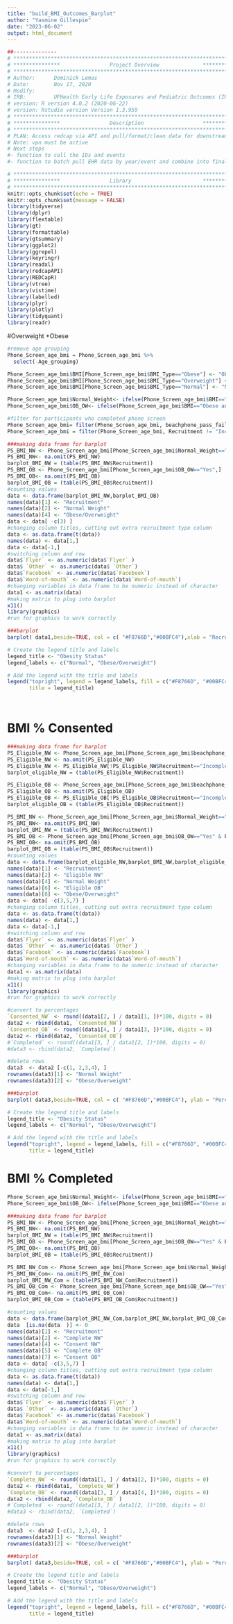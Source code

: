 ---
title: "build_BMI_Outcomes_Barplot"
author: "Yasmine Gillespie"
date: "2023-06-02"
output: html_document
---
```{r, include=FALSE}
##-------------- 
# **************************************************************************** #
# ***************                Project Overview              *************** #
# **************************************************************************** #
# Author:      Dominick Lemas
# Date:        Nov 17, 2020 
# Modify:      
# IRB:         UFHealth Early Life Exposures and Pediatric Outcomes (IRB201601899) 
# version: R version 4.0.2 (2020-06-22)
# version: Rstudio version Version 1.3.959 
# **************************************************************************** #
# ***************                Description                   *************** #
# **************************************************************************** #
# PLAN: Access redcap via API and pull/format/clean data for downstream analysis.
# Note: vpn must be active
# Next steps
#- function to call the IDs and events
#- function to batch pull EHR data by year/event and combine into final dataset. 
```

```{r, message=FALSE,warning=FALSE, echo = FALSE}
# **************************************************************************** #
# ***************                Library                       *************** #
# **************************************************************************** #
knitr::opts_chunk$set(echo = TRUE)
knitr::opts_chunk$set(message = FALSE)
library(tidyverse)
library(dplyr)
library(flextable)
library(gt)
library(formattable)
library(gtsummary)
library(ggplot2)
library(ggrepel)
library(keyringr)
library(readxl)
library(redcapAPI)
library(REDCapR)
library(vtree)
library(vistime)
library(labelled)
library(plyr)
library(plotly)
library(tidyquant)
library(readr)
```

#Overweight +Obese

```{r, message=FALSE,warning=FALSE, echo = FALSE}
#remove age grouping
Phone_Screen_age_bmi = Phone_Screen_age_bmi %>%
  select(-Age_grouping)

Phone_Screen_age_bmi$BMI[Phone_Screen_age_bmi$BMI_Type=="Obese"] <- "Obese and Overweight"
Phone_Screen_age_bmi$BMI[Phone_Screen_age_bmi$BMI_Type=="Overweight"] <- "Obese and Overweight"
Phone_Screen_age_bmi$BMI[Phone_Screen_age_bmi$BMI_Type=="Normal"] <- "Normal"

Phone_Screen_age_bmi$Normal_Weight<- ifelse(Phone_Screen_age_bmi$BMI=="Normal", "Yes", "No")
Phone_Screen_age_bmi$OB_OW<- ifelse(Phone_Screen_age_bmi$BMI=="Obese and Overweight", "Yes", "No")


```

```{r, message=FALSE,warning=FALSE, echo = FALSE}
#filter for participants who completed phone screen
Phone_Screen_age_bmi= filter(Phone_Screen_age_bmi, beachphone_pass_fail == "Pass")
Phone_Screen_age_bmi = filter(Phone_Screen_age_bmi, Recruitment != "Incomplete")
```

```{r, message=FALSE,warning=FALSE, echo = FALSE}
###making data frame for barplot
PS_BMI_NW <- Phone_Screen_age_bmi[Phone_Screen_age_bmi$Normal_Weight=="Yes",]
PS_BMI_NW<- na.omit(PS_BMI_NW)
barplot_BMI_NW = (table(PS_BMI_NW$Recruitment))
PS_BMI_OB <- Phone_Screen_age_bmi[Phone_Screen_age_bmi$OB_OW=="Yes",]
PS_BMI_OB<- na.omit(PS_BMI_OB)
barplot_BMI_OB = (table(PS_BMI_OB$Recruitment))
#counting values
data <- data.frame(barplot_BMI_NW,barplot_BMI_OB)
names(data)[1] <- "Recruitment"
names(data)[2] <- "Normal Weight"
names(data)[4] <- "Obese/Overweight"
data <- data[ -c(3) ]
#changing column titles, cutting out extra recruitment type column
data <- as.data.frame(t(data))
names(data) <- data[1,]
data <- data[-1,]
#switching column and row
data$`Flyer` <- as.numeric(data$`Flyer` )
data$ `Other` <- as.numeric(data$ `Other`)
data$`Facebook` <- as.numeric(data$`Facebook`)
data$`Word-of-mouth` <- as.numeric(data$`Word-of-mouth`)
#changing variables in data frame to be numeric instead of character
data1 <- as.matrix(data)
#making matrix to plug into barplot
x11()
library(graphics)
#run for graphics to work correctly
```

```{r, message=FALSE,warning=FALSE, echo = FALSE}
###barplot
barplot( data1,beside=TRUE, col = c( "#F8766D","#00BFC4"),xlab = "Recruitment Method" , ylab = "Counts", ylim = c(0,60), legend.text = TRUE)

# Create the legend title and labels
legend_title <- "Obesity Status"
legend_labels <- c("Normal", "Obese/Overweight")

# Add the legend with the title and labels
legend("topright", legend = legend_labels, fill = c("#F8766D", "#00BFC4"),
       title = legend_title)




```

# BMI % Consented 
```{r, message=FALSE,warning=FALSE, echo = FALSE}
###making data frame for barplot
PS_Eligible_NW <- Phone_Screen_age_bmi[Phone_Screen_age_bmi$beachphone_pass_fail=="Pass" & Phone_Screen_age_bmi$Normal_Weight=="Yes",]
PS_Eligible_NW <- na.omit(PS_Eligible_NW)
PS_Eligible_NW <- PS_Eligible_NW[!PS_Eligible_NW$Recruitment=="Incomplete",]
barplot_eligible_NW = (table(PS_Eligible_NW$Recruitment))

PS_Eligible_OB <- Phone_Screen_age_bmi[Phone_Screen_age_bmi$beachphone_pass_fail=="Pass" & Phone_Screen_age_bmi$OB_OW=="Yes",]
PS_Eligible_OB <- na.omit(PS_Eligible_OB)
PS_Eligible_OB <- PS_Eligible_OB[!PS_Eligible_OB$Recruitment=="Incomplete",]
barplot_eligible_OB = (table(PS_Eligible_OB$Recruitment))

PS_BMI_NW <- Phone_Screen_age_bmi[Phone_Screen_age_bmi$Normal_Weight=="Yes" & Phone_Screen_age_bmi$Consent=="Yes",]
PS_BMI_NW<- na.omit(PS_BMI_NW)
barplot_BMI_NW = (table(PS_BMI_NW$Recruitment))
PS_BMI_OB <- Phone_Screen_age_bmi[Phone_Screen_age_bmi$OB_OW=="Yes" & Phone_Screen_age_bmi$Consent=="Yes",]
PS_BMI_OB<- na.omit(PS_BMI_OB)
barplot_BMI_OB = (table(PS_BMI_OB$Recruitment))
#counting values
data <- data.frame(barplot_eligible_NW,barplot_BMI_NW,barplot_eligible_OB,barplot_BMI_OB)
names(data)[1] <- "Recruitment"
names(data)[2] <- "Eligible NW"
names(data)[4] <- "Normal Weight"
names(data)[6] <- "Eligible OB"
names(data)[8] <- "Obese/Overweight"
data <- data[ -c(3,5,7) ]
#changing column titles, cutting out extra recruitment type column
data <- as.data.frame(t(data))
names(data) <- data[1,]
data <- data[-1,]
#switching column and row
data$`Flyer` <- as.numeric(data$`Flyer` )
data$ `Other` <- as.numeric(data$ `Other`)
data$`Facebook` <- as.numeric(data$`Facebook`)
data$`Word-of-mouth` <- as.numeric(data$`Word-of-mouth`)
#changing variables in data frame to be numeric instead of character
data1 <- as.matrix(data)
#making matrix to plug into barplot
x11()
library(graphics)
#run for graphics to work correctly
```

```{r, message=FALSE,warning=FALSE, echo = FALSE}
#convert to percentages
`Consented_NW` <- round((data1[2, ] / data1[1, ])*100, digits = 0)
data2 <- rbind(data1, `Consented_NW`)
`Consented_OB` <- round((data1[4, ] / data1[3, ])*100, digits = 0)
data2 <- rbind(data2, `Consented_OB`)
#`Completed` <- round((data1[3, ] / data1[2, ])*100, digits = 0)
#data3 <- rbind(data2, `Completed`)

#delete rows 
data3  <- data2 [-c(1, 2,3,4), ]
rownames(data3)[1] <- "Normal Weight"
rownames(data3)[2] <- "Obese/Overweight"

```

```{r, message=FALSE,warning=FALSE, echo = FALSE}
###barplot
barplot( data3,beside=TRUE, col = c( "#F8766D","#00BFC4"), ylab = "Percent Consented", ylim = c(0,120), xlab = "Recruitment", legend.text = TRUE)

# Create the legend title and labels
legend_title <- "Obesity Status"
legend_labels <- c("Normal", "Obese/Overweight")

# Add the legend with the title and labels
legend("topright", legend = legend_labels, fill = c("#F8766D", "#00BFC4"),
       title = legend_title)


```


# BMI % Completed 
```{r, message=FALSE,warning=FALSE, echo = FALSE}
Phone_Screen_age_bmi$Normal_Weight<- ifelse(Phone_Screen_age_bmi$BMI=="Normal", "Yes", "No")
Phone_Screen_age_bmi$OB_OW<- ifelse(Phone_Screen_age_bmi$BMI=="Obese and Overweight", "Yes", "No")


```

```{r, message=FALSE,warning=FALSE, echo = FALSE}
###making data frame for barplot
PS_BMI_NW <- Phone_Screen_age_bmi[Phone_Screen_age_bmi$Normal_Weight=="Yes" & Phone_Screen_age_bmi$Consent=="Yes",]
PS_BMI_NW<- na.omit(PS_BMI_NW)
barplot_BMI_NW = (table(PS_BMI_NW$Recruitment))
PS_BMI_OB <- Phone_Screen_age_bmi[Phone_Screen_age_bmi$OB_OW=="Yes" & Phone_Screen_age_bmi$Consent=="Yes",]
PS_BMI_OB<- na.omit(PS_BMI_OB)
barplot_BMI_OB = (table(PS_BMI_OB$Recruitment))

PS_BMI_NW_Com <- Phone_Screen_age_bmi[Phone_Screen_age_bmi$Normal_Weight=="Yes" & Phone_Screen_age_bmi$Complete=="Yes",]
PS_BMI_NW_Com<- na.omit(PS_BMI_NW_Com)
barplot_BMI_NW_Com = (table(PS_BMI_NW_Com$Recruitment))
PS_BMI_OB_Com <- Phone_Screen_age_bmi[Phone_Screen_age_bmi$OB_OW=="Yes" & Phone_Screen_age_bmi$Complete=="Yes",]
PS_BMI_OB_Com<- na.omit(PS_BMI_OB_Com)
barplot_BMI_OB_Com = (table(PS_BMI_OB_Com$Recruitment))

#counting values
data <- data.frame(barplot_BMI_NW_Com,barplot_BMI_NW,barplot_BMI_OB_Com,barplot_BMI_OB)
data  [is.na(data  )] <- 0
names(data)[1] <- "Recruitment"
names(data)[2] <- "Complete NW"
names(data)[4] <- "Consent NW"
names(data)[5] <- "Complete OB"
names(data)[7] <- "Consent OB"
data <- data[ -c(3,5,7) ]
#changing column titles, cutting out extra recruitment type column
data <- as.data.frame(t(data))
names(data) <- data[1,]
data <- data[-1,]
#switching column and row
data$`Flyer` <- as.numeric(data$`Flyer` )
data$ `Other` <- as.numeric(data$ `Other`)
data$`Facebook` <- as.numeric(data$`Facebook`)
data$`Word-of-mouth` <- as.numeric(data$`Word-of-mouth`)
#changing variables in data frame to be numeric instead of character
data1 <- as.matrix(data)
#making matrix to plug into barplot
x11()
library(graphics)
#run for graphics to work correctly


```

```{r, message=FALSE,warning=FALSE, echo = FALSE}
#convert to percentages
`Complete_NW` <- round((data1[1, ] / data1[2, ])*100, digits = 0)
data2 <- rbind(data1, `Complete_NW`)
`Complete_OB` <- round((data1[3, ] / data1[4, ])*100, digits = 0)
data2 <- rbind(data2, `Complete_OB` )
#`Completed` <- round((data1[3, ] / data1[2, ])*100, digits = 0)
#data3 <- rbind(data2, `Completed`)

#delete rows 
data3  <- data2 [-c(1, 2,3,4), ]
rownames(data3)[1] <- "Normal Weight"
rownames(data3)[2] <- "Obese/Overweight"

```

```{r, message=FALSE,warning=FALSE, echo = FALSE}
###barplot
barplot( data3,beside=TRUE, col = c( "#F8766D","#00BFC4"), ylab = "Percent Completed", ylim = c(0,120), xlab = "Recruitment", legend.text = TRUE)

# Create the legend title and labels
legend_title <- "Obesity Status"
legend_labels <- c("Normal", "Obese/Overweight")

# Add the legend with the title and labels
legend("topright", legend = legend_labels, fill = c("#F8766D", "#00BFC4"),
       title = legend_title)


```
